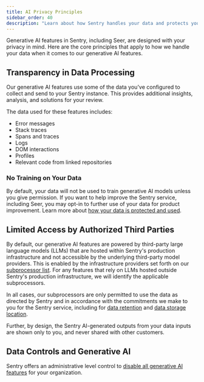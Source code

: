 ```yaml
---
title: AI Privacy Principles
sidebar_order: 40
description: "Learn about how Sentry handles your data and protects your privacy when it comes to AI."
---
```


Generative AI features in Sentry, including Seer, are designed with your privacy in mind. Here are the core principles that apply to how we handle your data when it comes to our generative AI features.

## Transparency in Data Processing

Our generative AI features use some of the data you've configured to collect and send to your Sentry instance. This provides additional insights, analysis, and solutions for your review. 

The data used for these features includes:

- Error messages
- Stack traces
- Spans and traces
- Logs
- DOM interactions
- Profiles
- Relevant code from linked repositories

### No Training on Your Data

By default, your data will not be used to train generative AI models unless you give permission.
If you want to help improve the Sentry service, including Seer, you may opt-in to further use of your data for product improvement.  Learn more about [how your data is protected and used](/security-legal-pii/security/service-data-usage/#use-of-identifying-data-for-generative-ai-features).

## Limited Access by Authorized Third Parties

By default, our generative AI features are powered by third-party large language models (LLMs) that are hosted within Sentry's production infrastructure and not accessible by the underlying third-party model providers. This is enabled by the infrastructure providers set forth on our [subprocessor list](/legal/subprocessors/). For any features that rely on LLMs hosted outside Sentry's production infrastructure, we will identify the applicable subprocessors.  

In all cases, our subprocessors are only permitted to use the data as directed by Sentry and in accordance with the commitments  we make to you for the Sentry service, including for [data retention](https://sentry.io/security/#data-retention) and [data storage location](/organization/data-storage-location/).

Further, by design, the Sentry AI-generated outputs from your data inputs are shown only to you, and never shared with other customers.

## Data Controls and Generative AI

Sentry offers an administrative level control to [disable all generative AI features](/product/ai-in-sentry/#disabling-generative-ai-features) for your organization.